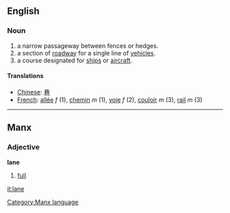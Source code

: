 ==English==
===Noun===
#a narrow passageway between fences or hedges.
#a section of [[roadway]] for a single line of [[vehicle]]s.
#a course designated for [[ship]]s or [[aircraft]].

====Translations====
*[[Chinese]]: [[巷]]
*[[French]]: [[allée]] ''f'' (1), [[chemin]] ''m'' (1), [[voie]] ''f'' (2), [[couloir]] ''m'' (3), [[rail]] ''m'' (3)

----
==Manx==
===Adjective===
'''lane'''
#[[full]]

[[Category:Manx language]]

[[it:lane]]